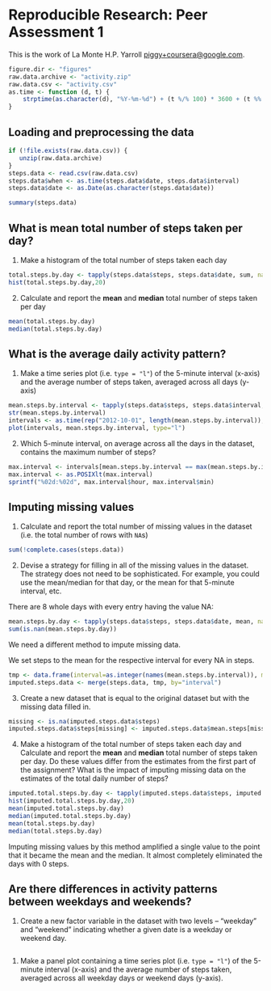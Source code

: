# Reproducible Research: Peer Assessment 1

This is the work of La Monte H.P. Yarroll <piggy+coursera@google.com>.

```r
figure.dir <- "figures"
raw.data.archive <- "activity.zip"
raw.data.csv <- "activity.csv"
as.time <- function (d, t) {
    strptime(as.character(d), "%Y-%m-%d") + (t %/% 100) * 3600 + (t %% 100) * 60
}
```

## Loading and preprocessing the data
```r
if (!file.exists(raw.data.csv)) {
   unzip(raw.data.archive)
}
steps.data <- read.csv(raw.data.csv)
steps.data$when <- as.time(steps.data$date, steps.data$interval)
steps.data$date <- as.Date(as.character(steps.data$date))

summary(steps.data)
```

## What is mean total number of steps taken per day?

1. Make a histogram of the total number of steps taken each day

```r
total.steps.by.day <- tapply(steps.data$steps, steps.data$date, sum, na.rm=TRUE, simplify=TRUE)
hist(total.steps.by.day,20)
```

2. Calculate and report the **mean** and **median** total number of steps taken per day

```r
mean(total.steps.by.day)
median(total.steps.by.day)
```
## What is the average daily activity pattern?

1. Make a time series plot (i.e. `type = "l"`) of the 5-minute interval (x-axis) and the average number of steps taken, averaged across all days (y-axis)

```r
mean.steps.by.interval <- tapply(steps.data$steps, steps.data$interval, mean, na.rm=TRUE, simplify=TRUE)
str(mean.steps.by.interval)
intervals <- as.time(rep("2012-10-01", length(mean.steps.by.interval)), as.numeric(names(mean.steps.by.interval)))
plot(intervals, mean.steps.by.interval, type="l")
```

2. Which 5-minute interval, on average across all the days in the dataset, contains the maximum number of steps?
```r
max.interval <- intervals[mean.steps.by.interval == max(mean.steps.by.interval)]
max.interval <- as.POSIXlt(max.interval)
sprintf("%02d:%02d", max.interval$hour, max.interval$min)
```
## Imputing missing values

1. Calculate and report the total number of missing values in the dataset (i.e. the total number of rows with `NA`s)

```r
sum(!complete.cases(steps.data))
```

2. Devise a strategy for filling in all of the missing values in the dataset. The strategy does not need to be sophisticated. For example, you could use the mean/median for that day, or the mean for that 5-minute interval, etc.

There are 8 whole days with every entry having the value NA:
```r
mean.steps.by.day <- tapply(steps.data$steps, steps.data$date, mean, na.rm=TRUE, simplify=TRUE)
sum(is.nan(mean.steps.by.day))
```
We need a different method to impute missing data.

We set steps to the mean for the respective interval for every NA in steps.
```r
tmp <- data.frame(interval=as.integer(names(mean.steps.by.interval)), mean.steps=mean.steps.by.interval)
imputed.steps.data <- merge(steps.data, tmp, by="interval")
```

3. Create a new dataset that is equal to the original dataset but with the missing data filled in.

```r
missing <- is.na(imputed.steps.data$steps)
imputed.steps.data$steps[missing] <- imputed.steps.data$mean.steps[missing]
```

4. Make a histogram of the total number of steps taken each day and Calculate and report the **mean** and **median** total number of steps taken per day. Do these values differ from the estimates from the first part of the assignment? What is the impact of imputing missing data on the estimates of the total daily number of steps?

```r
imputed.total.steps.by.day <- tapply(imputed.steps.data$steps, imputed.steps.data$date, sum, na.rm=TRUE, simplify=TRUE)
hist(imputed.total.steps.by.day,20)
mean(imputed.total.steps.by.day)
median(imputed.total.steps.by.day)
mean(total.steps.by.day)
median(total.steps.by.day)
```

Imputing missing values by this method amplified a single value to the
point that it became the mean and the median. It almost completely eliminated
the days with 0 steps.

## Are there differences in activity patterns between weekdays and weekends?

1. Create a new factor variable in the dataset with two levels -- "weekday" and "weekend" indicating whether a given date is a weekday or weekend day.

```r
```
1. Make a panel plot containing a time series plot (i.e. `type = "l"`) of the 5-minute interval (x-axis) and the average number of steps taken, averaged across all weekday days or weekend days (y-axis).

```r
```

